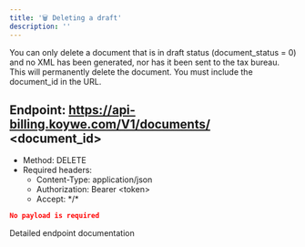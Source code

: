 ```yaml
---
title: '🗑️ Deleting a draft'
description: ''
---
```


You can only delete a document that is in draft status (document_status = 0) and no XML has been generated, nor has it been
sent to the tax bureau.
This will permanently delete the document. You must include the document_id in the URL.

## Endpoint: https://api-billing.koywe.com/V1/documents/ \<document_id\>
* Method: DELETE
* Required headers:
    * Content-Type: application/json
    * Authorization: Bearer \<token\>
    * Accept: \*/\*


```json
No payload is required
```


<CardGroup cols={1}>
    <Card
        title="API Reference DELETE /documents"
        icon="terminal"
        href="/api-reference/endpoint/create-a-new-document"
    >
        Detailed endpoint documentation
    </Card>
</CardGroup>